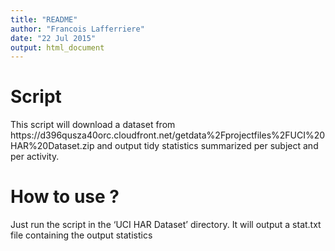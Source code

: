 ```yaml
---
title: "README"
author: "Francois Lafferriere"
date: "22 Jul 2015"
output: html_document
---
```


# Script

This script will download a dataset from https://d396qusza40orc.cloudfront.net/getdata%2Fprojectfiles%2FUCI%20HAR%20Dataset.zip  and output tidy statistics summarized per subject and per activity.

# How to use ?
Just run the script in the 'UCI HAR Dataset' directory. It will output a stat.txt file containing the output statistics

